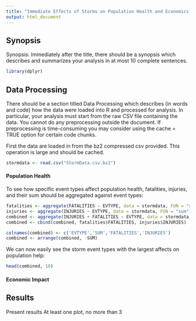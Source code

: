 ```yaml
---
title: "Immediate Effects of Storms on Population Health and Economics, 1950 - 2011"
output: html_document
---
```


## Synopsis

Synopsis: Immediately after the title, there should be a synopsis which describes and summarizes your analysis in at most 10 complete sentences.

```r
library(dplyr)
```

## Data Processing

There should be a section titled Data Processing which describes (in words and code) how the data were loaded into R and processed for analysis. In particular, your analysis must start from the raw CSV file containing the data. You cannot do any preprocessing outside the document. If preprocessing is time-consuming you may consider using the cache = TRUE option for certain code chunks.

First the data are loaded in from the bz2 compressed csv provided. This operation is large and should be cached.

```r
stormdata <- read.csv("StormData.csv.bz2")
```

#### Population Health

To see how specific event types affect population health, fatalities, injuries, and their sum should be aggregated against event types:

```r
fatalities <- aggregate(FATALITIES ~ EVTYPE, data = stormdata, FUN = "sum")
injuries <- aggregate(INJURIES ~ EVTYPE, data = stormdata, FUN = "sum")
combined <- aggregate(INJURIES + FATALITIES ~ EVTYPE, data = stormdata, FUN = "sum")
combined <- cbind(combined, fatalities$FATALITIES, injuries$INJURIES)

colnames(combined) <- c('EVTYPE','SUM','FATALITIES','INJURIES')
combined <- arrange(combined, -SUM)
```

We can now easily see the storm event types with the largest affects on population help:

```r
head(combined, 10)
```

#### Economic Impact



## Results



Present results
At least one plot, no more than 3
